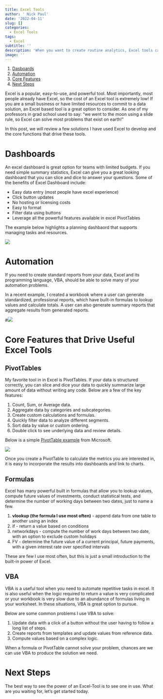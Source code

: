 ```yaml
---
title: Excel Tools
author: ' Nick Paul'
date: '2022-04-11'
slug: []
categories:
  - Excel Tools
tags:
  - Excel
subtitle: ''
description: 'When you want to create routine analytics, Excel tools can be a cost effective way to solve your data problems.'
image: ''
---
```


1. [Dasboards](#dashboards)
1. [Automation](#automation)
1. [Core Features](#core-features-that-drive-useful-excel-tools)
1. [Next Steps](#next-steps)

Excel is a popular, easy-to-use, and powerful tool. Most importantly, most people already have Excel, so the cost of an Excel tool is extremely low! If you are a small business or have limited resources to commit to a data solution, an Excel based tool is a great option to consider. As one of my professors in grad school used to say: "we went to the moon using a slide rule, so Excel can solve most problems that exist on earth!" 

In this post, we will review a few solutions I have used Excel to develop and the core functions that drive these tools.



# Dashboards

An excel dashboard is great option for teams with limited budgets. If you need simple summary statistics, Excel can give you a great looking dashboard that you can slice and dice to answer your questions. Some of the benefits of Excel Dashboard include:

* Easy data entry (most people have excel experience)
* Click button updates
* No hosting or licensing costs
* Easy to format
* Filter data using buttons
* Leverage all the powerful features available in excel PivotTables

The example below highlights a planning dashbaord that supports managing tasks and resources.

![](project_dashboard.png)

# Automation

If you need to create standard reports from your data, Excel and its programming language, VBA, should be able to solve many of your automation problems.

In a recent example, I created a workbook where a user can generate standardized, professional reports, which have built-in formulas to lookup values and calculate totals. A user can also generate summary reports that aggregate results from generated reports.

#![](smartvolt_summary.png)

# Core Features that Drive Useful Excel Tools

## PivotTables

My favorite tool in in Excel is PivotTables. If your data is structured correctly, you can slice and dice your data to quickly summarize large amount of data without writing any code. Below are a few of the key features:

1) Count, Sum, or Average data.
2) Aggregate data by categories and subcategories.
3) Create custom calculations and formulas.
2) Quickly filter data to analyze different segments.
3) Sort data by value or custom ordering.
3) Double click to see underlying data and review details.

Below is a simple [PivotTable example](https://support.microsoft.com/en-us/office/overview-of-pivottables-and-pivotcharts-527c8fa3-02c0-445a-a2db-7794676bce96) from Microsoft.

![](pivottable.PNG)

Once you create a PivotTable to calculate the metrics you are interested in, it is easy to incorporate the results into dashboards and link to charts.

## Formulas

Excel has many powerful built in formulas that allow you to lookup values, compute future values of investments, conduct statistical tests, and determine the number of working days between two dates, just to name a few.

1) **vlookup (the formula I use most often)** - append data from one table to another using an index
2) if - return a value based on conditions
2) networkdays - compute the number of work days between two date, with an option to exclude custom holidays
3) FV - determine the future value of a current principal, future payments, with a given interest rate over specified intervals

These are few I use most often, but this is just a small introduction to the built-in power of Excel.

## VBA

VBA is a useful tool when you need to automate repetitive tasks in excel. It is also useful when the logic required to return a value is very complicated or your workbook is very slow due to an abundance of formulas living in your worksheet. In these situations, VBA is great option to pursue. 

Below are some common problems I use VBA to solve:

1) Update data with a click of a button without the user having to follow a long list of steps. 
2) Create reports from templates and update values from reference data.
3) Compute values based on a complex logic.

When a formula or PivotTable cannot solve your problem, chances are we can use VBA to produce the solution we need.


# Next Steps

The best way to see the power of an Excel-Tool is to see one in use. What are you waiting for, let's get started today.





